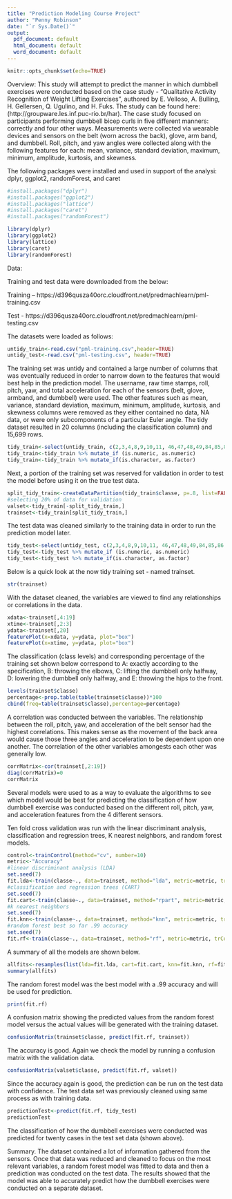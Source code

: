 ---
title: "Prediction Modeling Course Project"
author: "Penny Robinson"
date: "`r Sys.Date()`"
output:
  pdf_document: default
  html_document: default
  word_document: default
---

```{r setup, include=FALSE}
knitr::opts_chunk$set(echo=TRUE)
```
Overview: This study will attempt to predict the manner in which dumbbell exercises were conducted based on the case study - "Qualitative Activity Recognition of Weight Lifting Exercises", authored by E. Velloso, A. Bulling, H. Gellersen, Q. Ugulino, and H. Fuks. The study can be found here: (http://groupware.les.inf.puc-rio.br/har). The case study focused on participants performing dumbbell bicep curls in five different manners: correctly and four other ways. Measurements were collected via wearable devices and sensors on the belt (worn across the back), glove, arm band, and dumbbell. Roll, pitch, and yaw angles were collected along with the following features for each: mean, variance, standard deviation, maximum, minimum, amplitude, kurtosis, and skewness.

The following packages were installed and used in support of the analysi: 
dplyr, ggplot2, randomForest, and caret

```{r,echo=FALSE, results='hide', message=FALSE}
#install.packages("dplyr")
#install.packages("ggplot2")
#install.packages("lattice")
#install.packages("caret")
#install.packages("randomForest")
```


```{r, echo=FALSE, results='hide', message=FALSE}
library(dplyr)
library(ggplot2)
library(lattice)
library(caret)
library(randomForest)
```
Data:

Training and test data were downloaded from the below:

Training – https://d396qusza40orc.cloudfront.net/predmachlearn/pml-training.csv

Test - https://d396qusza40orc.cloudfront.net/predmachlearn/pml-testing.csv

The datasets were loaded as follows: 


```{r}
untidy_train<-read.csv("pml-training.csv",header=TRUE)
untidy_test<-read.csv("pml-testing.csv", header=TRUE)
```

The training set was untidy and contained a large number of columns that was eventually reduced in order to narrow down to the features that would best help in the prediction model. The username, raw time stamps, roll, pitch, yaw, and total acceleration for each of the sensors (belt, glove, armband, and dumbbell) were used. The other features such as mean, variance, standard deviation, maximum, minimum, amplitude, kurtosis, and skewness columns were removed as they either contained no data, NA data, or were only subcomponents of a particular Euler angle. The tidy dataset resulted in 20 columns (including the classification column) and 15,699 rows.


```{r }
tidy_train<-select(untidy_train, c(2,3,4,8,9,10,11, 46,47,48,49,84,85,86,102,122, 123, 124, 140, 160))
tidy_train<-tidy_train %>% mutate_if (is.numeric, as.numeric)
tidy_train<-tidy_train %>% mutate_if(is.character, as.factor)
```

Next, a portion of the training set was reserved for validation in order to test the model before using it on the true test data.

```{r}
split_tidy_train<-createDataPartition(tidy_train$classe, p=.8, list=FALSE)
#selecting 20% of data for validation
valset<-tidy_train[-split_tidy_train,]
trainset<-tidy_train[split_tidy_train,]
```

The test data was cleaned similarly to the training data in order to run the prediction model later.

```{r}
tidy_test<-select(untidy_test, c(2,3,4,8,9,10,11, 46,47,48,49,84,85,86,102,122, 123, 124, 140))
tidy_test<-tidy_test %>% mutate_if (is.numeric, as.numeric)
tidy_test<-tidy_test %>% mutate_if(is.character, as.factor)
```

Below is a quick look at the now tidy training set - named trainset.

```{r}
str(trainset)
```

With the dataset cleaned, the variables are viewed to find any relationships or correlations in the data. 

```{r}
xdata<-trainset[,4:19]
xtime<-trainset[,2:3]
ydata<-trainset[,20]
featurePlot(x=xdata, y=ydata, plot="box")
featurePlot(x=xtime, y=ydata, plot="box")
```

The classification (class levels) and corresponding percentage of the training set shown below correspond to A: exactly according to the specification, B: throwing the elbows, C: lifting the dumbbell only halfway, D: lowering the dumbbell only halfway, and E: throwing the hips to the front.


```{r}
levels(trainset$classe)
percentage<-prop.table(table(trainset$classe))*100
cbind(freq=table(trainset$classe),percentage=percentage)
```
A correlation was conducted between the variables. The relationship between the roll, pitch, yaw, and acceleration of the belt sensor had the highest correlations. This makes sense as the movement of the back area would cause those three angles and acceleration to be dependent upon one another. The correlation of the other variables amongests each other was generally low.

```{r}
corrMatrix<-cor(trainset[,2:19])
diag(corrMatrix)=0
corrMatrix
```

Several models were used to as a way to evaluate the algorithms to see which model would be best for predicting the classification of how dumbbell exercise was conducted based on the different roll, pitch, yaw, and acceleration features from the 4 different sensors.

Ten fold cross validation was run with the linear discriminant analysis, classification and regression trees, K nearest neighbors, and random forest models.

```{r, echo=FALSE, results='hide', message=FALSE, warning=FALSE}
control<-trainControl(method="cv", number=10)
metric<-"Accuracy"
#linear discriminant analysis (LDA)
set.seed(7)
fit.lda<-train(classe~., data=trainset, method="lda", metric=metric, trControl=control)
#classification and regression trees (CART)
set.seed(7)
fit.cart<-train(classe~., data=trainset, method="rpart", metric=metric, trControl=control)
#k nearest neighbors
set.seed(7)
fit.knn<-train(classe~., data=trainset, method="knn", metric=metric, trControl=control)
#random forest best so far .99 accuracy
set.seed(7)
fit.rf<-train(classe~., data=trainset, method="rf", metric=metric, trControl=control)
```
A summary of all the models are shown below. 
```{r}
allfits<-resamples(list(lda=fit.lda, cart=fit.cart, knn=fit.knn, rf=fit.rf))
summary(allfits)
```
The random forest model was the best model with a .99 accuracy and will be used for prediction.
```{r}
print(fit.rf)
```
A confusion matrix showing the predicted values from the random forest model versus the actual values will be generated with the training dataset.

```{r}
confusionMatrix(trainset$classe, predict(fit.rf, trainset))
```
The accuracy is good. Again we check the model  by running a confusion matrix with the validation data.

```{r}
confusionMatrix(valset$classe, predict(fit.rf, valset))
```
Since the accuracy again is good, the prediction can be run on the test data with confidence. The test data set was previously cleaned using same process as with training data.

```{r}
predictionTest<-predict(fit.rf, tidy_test)
predictionTest
```
The classification of how the dumbbell exercises were conducted was predicted for twenty cases in the test set data (shown above).

Summary. The dataset contained a lot of information gathered from the sensors. Once that data was reduced and cleaned to focus on the most relevant variables, a random forest model was fitted to data and then a prediction was conducted on the test data. The results showed that the model was able to accurately predict how the dumbbell exercises were conducted on a separate dataset.
